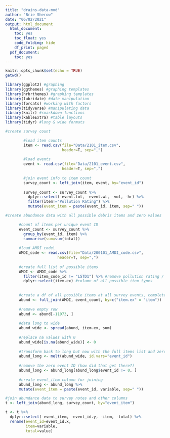 ```yaml
---
title: "drains-data-mod"
author: "Brie Sherow"
date: "06/02/2021"
output: html_document
  html_document:
    toc: yes
    toc_float: yes
    code_folding: hide
    df_print: paged
  pdf_document:
    toc: yes
---
```


```r
knitr::opts_chunk$set(echo = TRUE)
getwd()
```

```r
library(ggplot2) #graphing
library(ggthemes) #graphing templates
library(hrbrthemes) #graphing templates
library(lubridate) #date manipulation
library(forcats) #working with factors
library(tidyverse) #manipulating data
library(knitr) #rmarkdown functions
library(kableExtra) #table layouts
library(tidyr) #long & wide formats
```

```r

#create survey count

        #load item counts
        item <- read.csv(file="Data/2101_item.csv", 
                         header=T, sep=",") 
        
        #load events
        event <- read.csv(file="Data/2101_event.csv", 
                         header=T, sep=",") 
        
        #join event info to item count
        survey_count <- left_join(item, event, by="event_id")
        
        survey_count <- survey_count %>%
          dplyr::select(-event.tot, -event.wt, -vol, -hr) %>%
          filter(item!="Pollution Rating") %>%
          mutate(event_item = paste(event_id, item, sep=" "))

#create abundance data with all possible debris items and zero values

      #count of items per unique event ID
      event_count <- survey_count %>%
        group_by(event_id, item) %>%
        summarise(sum=sum(total))
      
      #load AMDI code\
      AMDI_code <- read.csv(file="Data/200101_AMDI_code.csv", 
                       header=T, sep=",") 
      
      #create full list of possible items
      AMDI <- AMDI_code %>%
        filter(item_code_id != "LSTD1") %>% #remove pollution rating / microplastics
        dplyr::select(item.ex) #column of all possible item types
      
      
      #create a df of all possible items at all survey events, complete with zeros
      abund <- full_join(AMDI, event_count, by=c("item.ex" = "item"))
      
      #remove empty row
      abund <- abund[-11073, ]
      
      #data long to wide
      abund_wide <- spread(abund, item.ex, sum)
      
      #replace na values with 0
      abund_wide[is.na(abund_wide)] <- 0
        
      #transform back to long but now with the full items list and zero data
      abund_long <- melt(abund_wide, id.vars="event_id")
      
      #remove the zero event ID (how did that get there?)
      abund_long <- abund_long[abund_long$event_id != 0, ]
      
      #create event_item column for joining
      abund_long <- abund_long %>%
      mutate(event_item = paste(event_id, variable, sep=" "))

#join abundance data to survey notes and other columns
t <- left_join(abund_long, survey_count, by="event_item")

t <- t %>%
  dplyr::select(-event_item, -event_id.y, -item, -total) %>%
  rename(event_id=event_id.x,
         item=variable,
         total=value)
```


